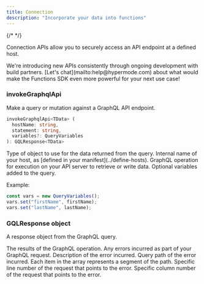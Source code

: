 ```yaml
---
title: Connection
description: "Incorporate your data into functions"
---
```


{/* <!-- vale Google.Headings = NO --> */}

Connection APIs allow you to securely access an API endpoint at a defined host.

<Tip>
  We're introducing new APIs consistently through ongoing development with build
  partners. [Let's chat](mailto:help@hypermode.com) about what would make the
  Functions SDK even more powerful for your next use case!
</Tip>

### invokeGraphqlApi

Make a query or mutation against a GraphQL API endpoint.

```ts
invokeGraphqlApi<TData> (
  hostName: string,
  statement: string,
  variables?: QueryVariables
): GQLResponse<TData>
```

<ResponseField name="TData" type="Type" required>
  Type of object to use for the data returned from the query.
</ResponseField>

<ResponseField name="hostName" type="string" required>
  Internal name of your host, as [defined in your manifest](../define-hosts).
</ResponseField>

<ResponseField name="statement" type="string" required>
  GraphQL operation for execution on your API server to retrieve or write data.
</ResponseField>

<ResponseField name="variables" type="QueryVariables">
  Optional variables added to the query.

Example:

```ts
const vars = new QueryVariables();
vars.set("firstName", firstName);
vars.set("lastName", lastName);
```

</ResponseField>

### GQLResponse object

A response object from the GraphQL query.

<ResponseField name="data" type="TData">
  The results of the GraphQL operation.
</ResponseField>
<ResponseField name="errors" type="GQLError[]">
  Any errors incurred as part of your GraphQL request.
  <Expandable title="properties">
    <ResponseField name="message" type="string">
      Description of the error incurred.
    </ResponseField>
    <ResponseField name="path" type="string[]">
      Query path of the error incurred. Each item in the array represents a
      segment of the path.
    </ResponseField>
    <ResponseField name="locations" type="GQLErrorLocation[]">
      <Expandable title="properties">
        <ResponseField name="line" type="u32">
          Specific line number of the request that points to the error.
        </ResponseField>
        <ResponseField name="column" type="u32">
          Specific column number of the request that points to the error.
        </ResponseField>
      </Expandable>
    </ResponseField>
  </Expandable>
</ResponseField>
